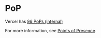 
# PoP

Vercel has [96 PoPs (internal)](https://vercel.slack.com/archives/C01PZ86J536/p1648220486710669?thread_ts=1648219333.915029&cid=C01PZ86J536)

For more information, see [Points of Presence](https://blog.stackpath.com/point-of-presence/).
